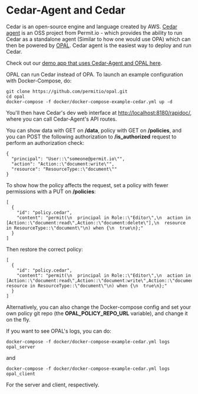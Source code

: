 # Cedar-Agent and Cedar

Cedar is an open-source engine and language created by AWS.
[Cedar agent](https://github.com/permitio/cedar-agent) is an OSS project from Permit.io - which provides the ability to run Cedar as a standalone agent (Similar to how one would use OPA) which can then be powered by [OPAL](https://github.com/permitio/opal).
Cedar agent is the easiest way to deploy and run Cedar.

Check out our [demo app that uses Cedar-Agent and OPAL here](https://github.com/permitio/tinytodo).


OPAL can run Cedar instead of OPA. To launch an example configuration with Docker-Compose, do:
```
git clone https://github.com/permitio/opal.git
cd opal
docker-compose -f docker/docker-compose-example-cedar.yml up -d
```

You'll then have Cedar's dev web interface at [http://localhost:8180/rapidoc/](http://localhost:8180/rapidoc/), where you can call Cedar-Agent's API routes.

You can show data with GET on **/data**, policy with GET on **/policies**, and you can POST the following authorization to **/is_authorized** request to perform an authorization check:
```
{
  "principal": "User::\"someone@permit.io\"",
  "action": "Action::\"document:write\"",
  "resource": "ResourceType::\"document\""
}
```

To show how the policy affects the request, set a policy with fewer permissions with a PUT on **/policies**:
```
[
  {
    "id": "policy.cedar",
    "content": "permit(\n  principal in Role::\"Editor\",\n  action in [Action::\"document:read\",Action::\"document:delete\"],\n  resource in ResourceType::\"document\"\n) when {\n  true\n};"
  }
]
```
Then restore the correct policy:
```
[
  {
    "id": "policy.cedar",
    "content": "permit(\n  principal in Role::\"Editor\",\n  action in [Action::\"document:read\",Action::\"document:write\",Action::\"document:delete\"],\n  resource in ResourceType::\"document\"\n) when {\n  true\n};"
  }
]
```
Alternatively, you can also change the Docker-compose config and set your own policy git repo (the **OPAL_POLICY_REPO_URL** variable), and change it on the fly.


If you want to see OPAL's logs, you can do:
```
docker-compose -f docker/docker-compose-example-cedar.yml logs opal_server
```
and
```
docker-compose -f docker/docker-compose-example-cedar.yml logs opal_client
```
For the server and client, respectively.
